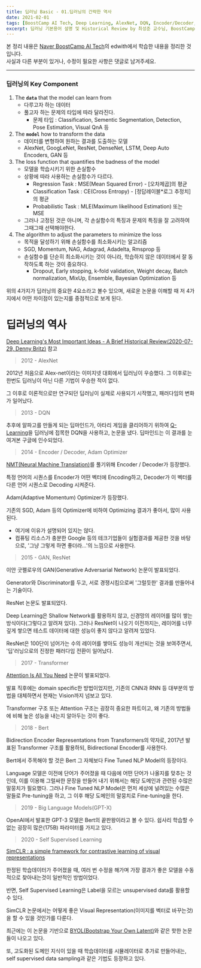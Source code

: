 ```yaml
---
title: 딥러닝 Basic - 01.딥러닝의 간략한 역사
date: 2021-02-01
tags: [BoostCamp AI Tech, Deep Learning, AlexNet, DQN, Encoder/Decoder, Adam Optimizer, GAN, ResNet, Transformer, Bert, GPT-3, Self Supervised Learning ]
excerpt: 딥러닝 기본용어 설명 및 Historical Review by 최성준 교수님, BoostCamp AI Tech 3주차
---
```

본 정리 내용은 [Naver BoostCamp AI Tech](https://boostcamp.connect.or.kr/)의 edwith에서 학습한 내용을 정리한 것입니다.  
사실과 다른 부분이 있거나, 수정이 필요한 사항은 댓글로 남겨주세요.

---

### 딥러닝의 Key Component

1. The **`data`** that the model can learn from
    - 다루고자 하는 데이터
    - 풀고자 하는 문제의 타입에 따라 달라진다.
        - 문제 타입 : Classification, Sementic Segmentation, Detection, Pose Estimation, Visual QnA 등
2. The **`model`** how to transform the data
    - 데이터를 변형하여 원하는 결과를 도출하는 모델
    - AlexNet, GoogLeNet, ResNet, DenseNet, LSTM, Deep Auto Encoders, GAN 등
3. The loss function that quantifies the badness of the model
    - 모델을 학습시키기 위한 손실함수
    - 상황에 따라 사용하는 손실함수가 다르다.
        - Regression Task : MSE(Mean Squared Error) - [오차제곱]의 평균
        - Classification Task : CE(Cross Entropy) - [정답레이블*로그 추정치]의 평균
        - Probabilistic Task : MLE(Maximum likelihood Estimation) 또는 MSE
    - 그러나 고정된 것은 아니며, 각 손실함수의 특징과 문제의 특징을 잘 고려하여 그때그때 선택해야한다.
4. The algorithm to adjust the parameters to minimize the loss
    - 목적을 달성하기 위해 손실함수를 최소화시키는 알고리즘
    - SGD, Momentum, NAG, Adagrad, Adadelta, Rmsprop 등
    - 손실함수를 단순히 최소화시키는 것이 아니라, 학습하지 않은 데이터에서 잘 동작하도록 하는 것이 중요하다.
        - Dropout, Early stopping, k-fold validation, Weight decay, Batch normalization, MixUp, Ensemble, Bayesian Optimization 등

위의 4가지가 딥러닝의 중요한 4요소라고 볼수 있으며, 새로운 논문을 이해할 때 저 4가지에서 어떤 차이점이 있는지를 중점적으로 보게 된다.

# 딥러닝의 역사

[Deep Learning's Most Important Ideas - A Brief Historical Review(2020-07-29, Denny Britz)](https://dennybritz.com/blog/deep-learning-most-important-ideas/) 참고

> 2012 - AlexNet

2012년 처음으로 Alex-net이라는 이미지넷 대회에서 딥러닝이 우승했다. 그 이후로는 한번도 딥러닝이 아닌 다른 기법이 우승한 적이 없다.

그 이후로 이론적으로만 연구되던 딥러닝이 실제로 사용되기 시작했고, 패러다임의 변화가 일어났다.

> 2013 - DQN

추후에 알파고를 만들게 되는 딥마인드가, 아타리 게임을 클리어하기 위하여 [Q-Learning](https://ko.wikipedia.org/wiki/Q_%EB%9F%AC%EB%8B%9D)을 딥러닝에 접목한 DQN을 사용하고, 논문을 냈다. 딥마인드는 이 결과를 눈여겨본 구글에 인수되었다.

> 2014 - Encoder / Decoder, Adam Optimizer

[NMT(Neural Machine Translation)](https://ko.wikipedia.org/wiki/%EC%8B%A0%EA%B2%BD%EB%A7%9D_%EA%B8%B0%EA%B3%84_%EB%B2%88%EC%97%AD)를 풀기위해 Encoder / Decoder가 등장했다.

특정 언어의 시퀀스를 Encoder가 어떤 벡터에 Encoding하고, Decoder가 이 벡터를 다른 언어 시퀀스로 Decoding 시켜준다.

Adam(Adaptive Momentum) Optimizer가 등장했다.

기존의 SGD, Adam 등의 Optimizer에 비하여 Optimizing 결과가 좋아서, 많이 사용된다.

- 여기에 이유가 설명되어 있지는 않다.
- 컴퓨팅 리소스가 충분한 Google 등의 테크기업들이 실험결과를 제공한 것을 바탕으로, '그냥 그렇게 하면 좋더라...'의 느낌으로 사용한다.

> 2015 - GAN, ResNet

이안 굿펠로우의 GAN(Generative Adversarial Network) 논문이 발표되었다.

Generator와 Discriminator를 두고, 서로 경쟁시킴으로써 '그럴듯한' 결과를 만들어내는 기술이다.

ResNet 논문도 발표되었다.

Deep Learning은 Shallow Network를 활용하지 않고, 신경망의 레이어를 많이 쌓는 방식이다(그렇다고 알려져 있다). 그러나 ResNet이 나오기 이전까지는, 레이어를 너무 깊게 쌓으면 테스트 데이터에 대한 성능이 좋지 않다고 알려져 있었다.

ResNet은 100단이 넘어가는 수의 레이어를 쌓아도 성능이 개선되는 것을 보여주면서, '딥'러닝으로의 진정한 패러다임 전환이 일어났다.

> 2017 - Transformer

[Attention Is All You Need](https://arxiv.org/pdf/1706.03762.pdf) 논문이 발표되었다.

발표 직후에는 domain specific한 방법이었지만, 기존의 CNN과 RNN 등 대부분의 방법을 대체하면서 현재는 Vision까지 넘보고 있다.

Transformer 구조 또는 Attention 구조는 굉장히 중요한 파트이고, 왜 기존의 방법들에 비해 높은 성능을 내는지 알아두는 것이 좋다.

> 2018 - Bert

Bidirection Encoder Representations from Transformers의 약자로, 2017년 발표된 Transformer 구조를 활용하되, Bidirectional Encoder를 사용한다.

Bert에서 주목해야 할 것은 Bert 그 자체보다 Fine Tuned NLP Model의 등장이다.

Language 모델은 이전에 단어가 주어졌을 때 다음에 어떤 단어가 나올지를 맞추는 것인데, 이를 이용해 그럴싸한 문장을 만들어 내기 위해서는 해당 도메인과 관련된 수많은 말뭉치가 필요했다. 그러나 Fine Tuned NLP Model은 먼저 세상에 널려있는 수많은 말들로 Pre-tuning을 하고, 그 이후 해당 도메인의 말뭉치로 Fine-tuning을 한다.

> 2019 - Big Language Models(GPT-X)

OpenAI에서 발표한 GPT-3 모델은 Bert의 끝판왕이라고 볼 수 있다. 쉽사리 학습할 수 없는 굉장히 많은(175B) 파라미터를 가지고 있다.

> 2020 - Self Supervised Learning

[SimCLR : a simple framework for contrastive learning of visual representations](https://arxiv.org/pdf/2002.05709.pdf)

한정된 학습데이터가 주어졌을 때, 여러 번 수정을 해가며 가장 결과가 좋은 모델을 수동적으로 찾아내는것이 일반적인 방법이었다.

반면, Self Supervised Learning은 Label을 모르는 unsupervised data를 활용할 수 있다.

SimCLR 논문에서는 어떻게 좋은 Visual Representation(이미지를 벡터로 바꾸는것)을 할 수 있을 것인가를 다룬다.

최근에는 이 논문을 기반으로 [BYOL(Bootstrap Your Own Latent)](https://arxiv.org/abs/2006.07733)와 같은 핫한 논문들이 나오고 있다.

또, 고도화된 도메인 지식이 있을 때 학습데이터를 시뮬레이터로 추가로 만들어내는, self supervised data sampling과 같은 기법도 등장하고 있다.